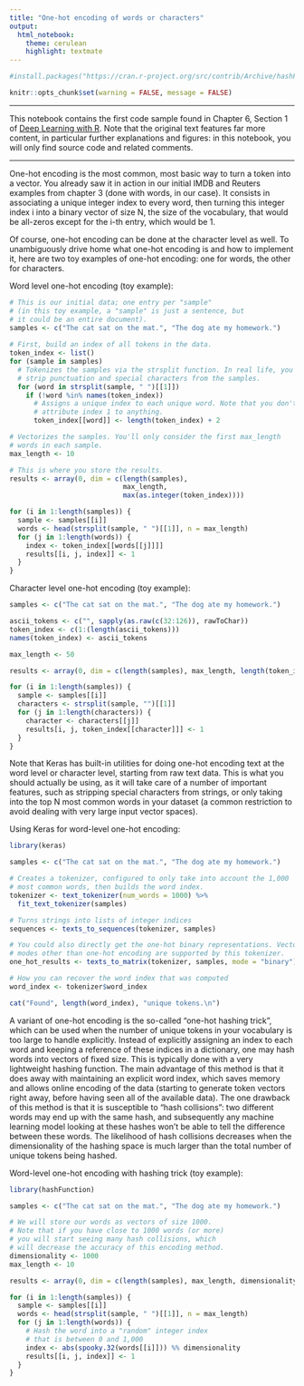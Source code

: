 ```yaml
---
title: "One-hot encoding of words or characters"
output: 
  html_notebook: 
    theme: cerulean
    highlight: textmate
---
```


```r
#install.packages("https://cran.r-project.org/src/contrib/Archive/hashFunction/hashFunction_1.0.tar.gz", repos = NULL, type = "source")
```


```r
knitr::opts_chunk$set(warning = FALSE, message = FALSE)
```

***

This notebook contains the first code sample found in Chapter 6, Section 1 of [Deep Learning with R](https://www.manning.com/books/deep-learning-with-r). Note that the original text features far more content, in particular further explanations and figures: in this notebook, you will only find source code and related comments.

***


One-hot encoding is the most common, most basic way to turn a token into a vector. You already saw it in action in our initial IMDB and Reuters examples from chapter 3 (done with words, in our case). It consists in associating a unique integer index to every word, then turning this integer index i into a binary vector of size N, the size of the vocabulary, that would be all-zeros except for the i-th entry, which would be 1.

Of course, one-hot encoding can be done at the character level as well. To unambiguously drive home what one-hot encoding is and how to implement it, here are two toy examples of one-hot encoding: one for words, the other for characters.

Word level one-hot encoding (toy example):

```r
# This is our initial data; one entry per "sample"
# (in this toy example, a "sample" is just a sentence, but
# it could be an entire document).
samples <- c("The cat sat on the mat.", "The dog ate my homework.")
  
# First, build an index of all tokens in the data.
token_index <- list()
for (sample in samples)
  # Tokenizes the samples via the strsplit function. In real life, you'd also
  # strip punctuation and special characters from the samples.
  for (word in strsplit(sample, " ")[[1]])
    if (!word %in% names(token_index))
      # Assigns a unique index to each unique word. Note that you don't
      # attribute index 1 to anything.
      token_index[[word]] <- length(token_index) + 2 

# Vectorizes the samples. You'll only consider the first max_length 
# words in each sample.
max_length <- 10

# This is where you store the results.
results <- array(0, dim = c(length(samples), 
                            max_length, 
                            max(as.integer(token_index))))

for (i in 1:length(samples)) {
  sample <- samples[[i]]
  words <- head(strsplit(sample, " ")[[1]], n = max_length)
  for (j in 1:length(words)) {
    index <- token_index[[words[[j]]]]
    results[[i, j, index]] <- 1
  }
}
```

Character level one-hot encoding (toy example):

```r
samples <- c("The cat sat on the mat.", "The dog ate my homework.")

ascii_tokens <- c("", sapply(as.raw(c(32:126)), rawToChar))
token_index <- c(1:(length(ascii_tokens)))
names(token_index) <- ascii_tokens

max_length <- 50

results <- array(0, dim = c(length(samples), max_length, length(token_index)))

for (i in 1:length(samples)) {
  sample <- samples[[i]]
  characters <- strsplit(sample, "")[[1]]
  for (j in 1:length(characters)) {
    character <- characters[[j]]
    results[i, j, token_index[[character]]] <- 1
  }
}
```

Note that Keras has built-in utilities for doing one-hot encoding text at the word level or character level, starting from raw text data. This is what you should actually be using, as it will take care of a number of important features, such as stripping special characters from strings, or only taking into the top N most common words in your dataset (a common restriction to avoid dealing with very large input vector spaces).

Using Keras for word-level one-hot encoding:

```r
library(keras)

samples <- c("The cat sat on the mat.", "The dog ate my homework.")

# Creates a tokenizer, configured to only take into account the 1,000 
# most common words, then builds the word index.
tokenizer <- text_tokenizer(num_words = 1000) %>%
  fit_text_tokenizer(samples)

# Turns strings into lists of integer indices
sequences <- texts_to_sequences(tokenizer, samples)

# You could also directly get the one-hot binary representations. Vectorization 
# modes other than one-hot encoding are supported by this tokenizer.
one_hot_results <- texts_to_matrix(tokenizer, samples, mode = "binary")

# How you can recover the word index that was computed
word_index <- tokenizer$word_index

cat("Found", length(word_index), "unique tokens.\n")
```

A variant of one-hot encoding is the so-called "one-hot hashing trick", which can be used when the number of unique tokens in your vocabulary is too large to handle explicitly. Instead of explicitly assigning an index to each word and keeping a reference of these indices in a dictionary, one may hash words into vectors of fixed size. This is typically done with a very lightweight hashing function. The main advantage of this method is that it does away with maintaining an explicit word index, which saves memory and allows online encoding of the data (starting to generate token vectors right away, before having seen all of the available data). The one drawback of this method is that it is susceptible to "hash collisions": two different words may end up with the same hash, and subsequently any machine learning model looking at these hashes won't be able to tell the difference between these words. The likelihood of hash collisions decreases when the dimensionality of the hashing space is much larger than the total number of unique tokens being hashed.

Word-level one-hot encoding with hashing trick (toy example):

```r
library(hashFunction)

samples <- c("The cat sat on the mat.", "The dog ate my homework.")

# We will store our words as vectors of size 1000.
# Note that if you have close to 1000 words (or more)
# you will start seeing many hash collisions, which
# will decrease the accuracy of this encoding method.
dimensionality <- 1000
max_length <- 10

results <- array(0, dim = c(length(samples), max_length, dimensionality))

for (i in 1:length(samples)) {
  sample <- samples[[i]]
  words <- head(strsplit(sample, " ")[[1]], n = max_length)
  for (j in 1:length(words)) {
    # Hash the word into a "random" integer index
    # that is between 0 and 1,000
    index <- abs(spooky.32(words[[i]])) %% dimensionality
    results[[i, j, index]] <- 1
  }
}
```



